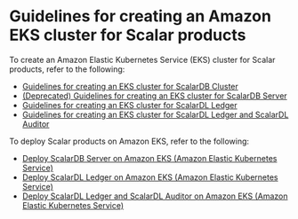 # Guidelines for creating an Amazon EKS cluster for Scalar products

To create an Amazon Elastic Kubernetes Service (EKS) cluster for Scalar products, refer to the following:

* [Guidelines for creating an EKS cluster for ScalarDB Cluster](CreateEKSClusterForScalarDBCluster.md)
* [(Deprecated) Guidelines for creating an EKS cluster for ScalarDB Server](CreateEKSClusterForScalarDB.md)
* [Guidelines for creating an EKS cluster for ScalarDL Ledger](CreateEKSClusterForScalarDL.md)
* [Guidelines for creating an EKS cluster for ScalarDL Ledger and ScalarDL Auditor](CreateEKSClusterForScalarDLAuditor.md)

To deploy Scalar products on Amazon EKS, refer to the following:

* [Deploy ScalarDB Server on Amazon EKS (Amazon Elastic Kubernetes Service)](ManualDeploymentGuideScalarDBServerOnEKS.md)
* [Deploy ScalarDL Ledger on Amazon EKS (Amazon Elastic Kubernetes Service)](ManualDeploymentGuideScalarDLOnEKS.md)
* [Deploy ScalarDL Ledger and ScalarDL Auditor on Amazon EKS (Amazon Elastic Kubernetes Service)](ManualDeploymentGuideScalarDLAuditorOnEKS.md)
